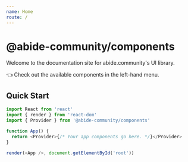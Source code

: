 ```yaml
---
name: Home
route: /
---
```


# @abide-community/components

Welcome to the documentation site for abide.community's UI library.

👈 Check out the available components in the left-hand menu.

## Quick Start

```js
import React from 'react'
import { render } from 'react-dom'
import { Provider } from '@abide-community/components'

function App() {
  return <Provider>{/* Your app components go here. */}</Provider>
}

render(<App />, document.getElementById('root'))
```
